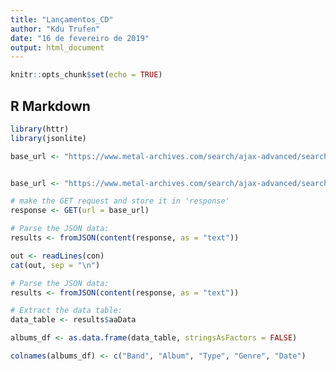 ```yaml
---
title: "Lançamentos_CD"
author: "Kdu Trufen"
date: "16 de fevereiro de 2019"
output: html_document
---
```


```r
knitr::opts_chunk$set(echo = TRUE)
```

## R Markdown
```r
library(httr)
library(jsonlite)

base_url <- "https://www.metal-archives.com/search/ajax-advanced/searching/albums/"


base_url <- "https://www.metal-archives.com/search/ajax-advanced/searching/albums/?bandName=&releaseTitle=&releaseYearFrom=2024&releaseMonthFrom=01&releaseYearTo=2024&releaseMonthTo=12&country=&location=&releaseLabelName=&releaseCatalogNumber=&releaseIdentifiers=&releaseRecordingInfo=&releaseDescription=&releaseNotes=&genre=-death+-grindcore+-groove+-black+-Sludge+-Djent+-Metalcore+-Deathcore+-Extreme+-Blackened+-Gorenoise&releaseType[]=1&releaseType[]=5#albums"

# make the GET request and store it in 'response'
response <- GET(url = base_url)

# Parse the JSON data:  
results <- fromJSON(content(response, as = "text"))

out <- readLines(con)
cat(out, sep = "\n")

# Parse the JSON data:  
results <- fromJSON(content(response, as = "text"))

# Extract the data table:
data_table <- results$aaData

albums_df <- as.data.frame(data_table, stringsAsFactors = FALSE)

colnames(albums_df) <- c("Band", "Album", "Type", "Genre", "Date") 
```
